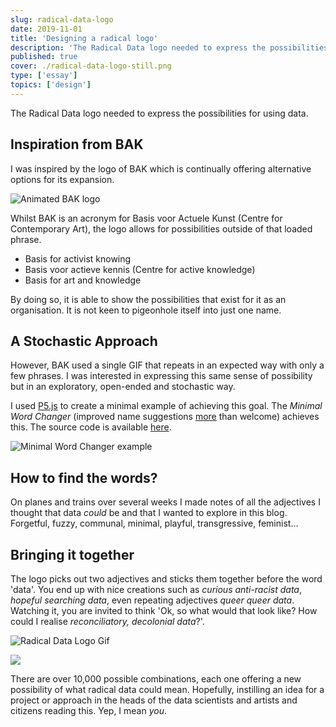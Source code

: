 ```yaml
---
slug: radical-data-logo
date: 2019-11-01
title: 'Designing a radical logo'
description: 'The Radical Data logo needed to express the possibilities for using data.'
published: true
cover: ./radical-data-logo-still.png
type: ['essay']
topics: ['design']
---
```


The Radical Data logo needed to express the possibilities for using data.

## Inspiration from BAK

I was inspired by the logo of BAK which is continually offering alternative options for its expansion.

![Animated BAK logo](bak-logo.gif)

Whilst BAK is an acronym for Basis voor Actuele Kunst (Centre for Contemporary Art), the logo allows for possibilities outside of that loaded phrase.

- Basis for activist knowing
- Basis voor actieve kennis (Centre for active knowledge)
- Basis for art and knowledge

By doing so, it is able to show the possibilities that exist for it as an organisation. It is not keen to pigeonhole itself into just one name.

## A Stochastic Approach

However, BAK used a single GIF that repeats in an expected way with only a few phrases. I was interested in expressing this same sense of possibility but in an exploratory, open-ended and stochastic way.

I used [P5.js](https://p5js.org/) to create a minimal example of achieving this goal. The *Minimal Word Changer* (improved name suggestions <u>more</u> than welcome) achieves this. The source code is available [here](https://github.com/joekroese/minimal-word-changer).

![Minimal Word Changer example](minimal-word-changer-example.gif)

## How to find the words?

On planes and trains over several weeks I made notes of all the adjectives I thought that data *could* be and that I wanted to explore in this blog. Forgetful, fuzzy, communal, minimal, playful, transgressive, feminist...

## Bringing it together

The logo picks out two adjectives and sticks them together before the word 'data'. You end up with nice creations such as *curious anti-racist data*, *hopeful searching data*, even repeating adjectives *queer queer data*. Watching it, you are invited to think 'Ok, so what would that look like? How could I realise *reconciliatory, decolonial data*?'.

![Radical Data Logo Gif](radical-data-logo.gif)

<Image src="radical-data-logo.gif" />

There are over 10,000 possible combinations, each one offering a new possibility of what radical data could mean. Hopefully, instilling an idea for a project or approach in the heads of the data scientists and artists and citizens reading this. Yep, I mean *you*.
